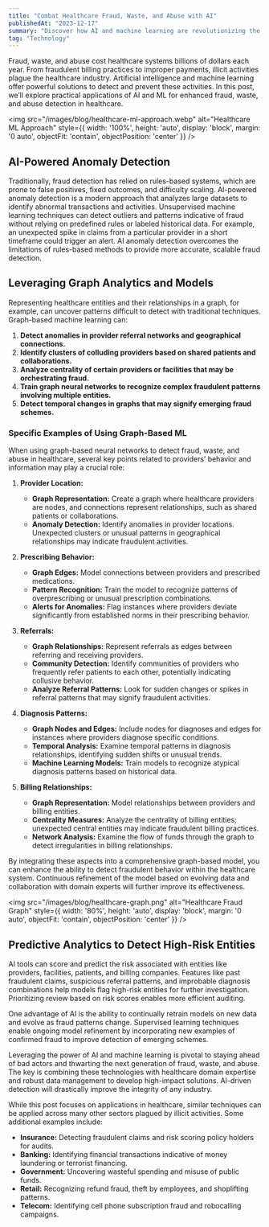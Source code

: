 ```yaml
---
title: "Combat Healthcare Fraud, Waste, and Abuse with AI"
publishedAt: "2023-12-17"
summary: "Discover how AI and machine learning are revolutionizing the detection and prevention of fraud, waste, and abuse in the healthcare industry. Learn about AI-powered anomaly detection, graph analytics, and predictive analytics to enhance the integrity of healthcare systems."
tag: "Technology"
---
```


Fraud, waste, and abuse cost healthcare systems billions of dollars each year. From fraudulent billing practices to improper payments, illicit activities plague the healthcare industry. Artificial intelligence and machine learning offer powerful solutions to detect and prevent these activities. In this post, we’ll explore practical applications of AI and ML for enhanced fraud, waste, and abuse detection in healthcare.

<img 
    src="/images/blog/healthcare-ml-approach.webp" 
    alt="Healthcare ML Approach" 
    style={{ 
      width: '100%', 
      height: 'auto', 
      display: 'block', 
      margin: '0 auto', 
      objectFit: 'contain', 
      objectPosition: 'center' 
    }} 
/> 

## AI-Powered Anomaly Detection

Traditionally, fraud detection has relied on rules-based systems, which are prone to false positives, fixed outcomes, and difficulty scaling. AI-powered anomaly detection is a modern approach that analyzes large datasets to identify abnormal transactions and activities. Unsupervised machine learning techniques can detect outliers and patterns indicative of fraud without relying on predefined rules or labeled historical data. For example, an unexpected spike in claims from a particular provider in a short timeframe could trigger an alert. AI anomaly detection overcomes the limitations of rules-based methods to provide more accurate, scalable fraud detection.

## Leveraging Graph Analytics and Models

Representing healthcare entities and their relationships in a graph, for example, can uncover patterns difficult to detect with traditional techniques. Graph-based machine learning can:

1. **Detect anomalies in provider referral networks and geographical connections.**
2. **Identify clusters of colluding providers based on shared patients and collaborations.**
3. **Analyze centrality of certain providers or facilities that may be orchestrating fraud.**
4. **Train graph neural networks to recognize complex fraudulent patterns involving multiple entities.**
5. **Detect temporal changes in graphs that may signify emerging fraud schemes.**

### Specific Examples of Using Graph-Based ML

When using graph-based neural networks to detect fraud, waste, and abuse in healthcare, several key points related to providers’ behavior and information may play a crucial role:

1. **Provider Location:**
   - **Graph Representation:** Create a graph where healthcare providers are nodes, and connections represent relationships, such as shared patients or collaborations.
   - **Anomaly Detection:** Identify anomalies in provider locations. Unexpected clusters or unusual patterns in geographical relationships may indicate fraudulent activities.

2. **Prescribing Behavior:**
   - **Graph Edges:** Model connections between providers and prescribed medications.
   - **Pattern Recognition:** Train the model to recognize patterns of overprescribing or unusual prescription combinations.
   - **Alerts for Anomalies:** Flag instances where providers deviate significantly from established norms in their prescribing behavior.

3. **Referrals:**
   - **Graph Relationships:** Represent referrals as edges between referring and receiving providers.
   - **Community Detection:** Identify communities of providers who frequently refer patients to each other, potentially indicating collusive behavior.
   - **Analyze Referral Patterns:** Look for sudden changes or spikes in referral patterns that may signify fraudulent activities.

4. **Diagnosis Patterns:**
   - **Graph Nodes and Edges:** Include nodes for diagnoses and edges for instances where providers diagnose specific conditions.
   - **Temporal Analysis:** Examine temporal patterns in diagnosis relationships, identifying sudden shifts or unusual trends.
   - **Machine Learning Models:** Train models to recognize atypical diagnosis patterns based on historical data.

5. **Billing Relationships:**
   - **Graph Representation:** Model relationships between providers and billing entities.
   - **Centrality Measures:** Analyze the centrality of billing entities; unexpected central entities may indicate fraudulent billing practices.
   - **Network Analysis:** Examine the flow of funds through the graph to detect irregularities in billing relationships.

By integrating these aspects into a comprehensive graph-based model, you can enhance the ability to detect fraudulent behavior within the healthcare system. Continuous refinement of the model based on evolving data and collaboration with domain experts will further improve its effectiveness.

<img 
    src="/images/blog/healthcare-graph.png" 
    alt="Healthcare Fraud Graph" 
    style={{ 
      width: '80%', 
      height: 'auto', 
      display: 'block', 
      margin: '0 auto', 
      objectFit: 'contain', 
      objectPosition: 'center' 
    }} 
/> 

## Predictive Analytics to Detect High-Risk Entities

AI tools can score and predict the risk associated with entities like providers, facilities, patients, and billing companies. Features like past fraudulent claims, suspicious referral patterns, and improbable diagnosis combinations help models flag high-risk entities for further investigation. Prioritizing review based on risk scores enables more efficient auditing.

One advantage of AI is the ability to continually retrain models on new data and evolve as fraud patterns change. Supervised learning techniques enable ongoing model refinement by incorporating new examples of confirmed fraud to improve detection of emerging schemes.

Leveraging the power of AI and machine learning is pivotal to staying ahead of bad actors and thwarting the next generation of fraud, waste, and abuse. The key is combining these technologies with healthcare domain expertise and robust data management to develop high-impact solutions. AI-driven detection will drastically improve the integrity of any industry.

While this post focuses on applications in healthcare, similar techniques can be applied across many other sectors plagued by illicit activities. Some additional examples include:

- **Insurance:** Detecting fraudulent claims and risk scoring policy holders for audits.
- **Banking:** Identifying financial transactions indicative of money laundering or terrorist financing.
- **Government:** Uncovering wasteful spending and misuse of public funds.
- **Retail:** Recognizing refund fraud, theft by employees, and shoplifting patterns.
- **Telecom:** Identifying cell phone subscription fraud and robocalling campaigns.